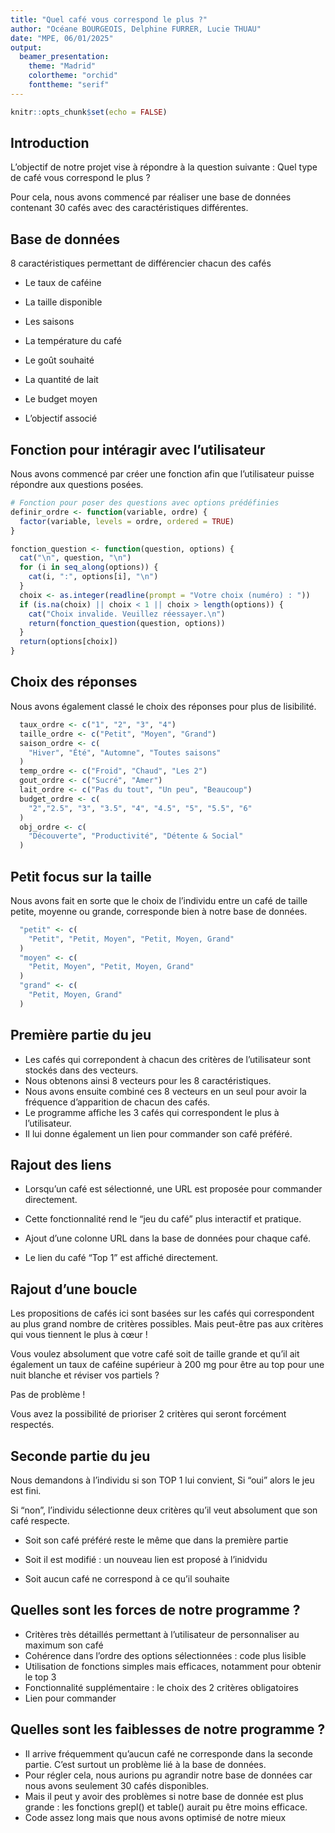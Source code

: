 ---
title: "Quel café vous correspond le plus ?"
author: "Océane BOURGEOIS, Delphine FURRER, Lucie THUAU"
date: "MPE, 06/01/2025"
output:
  beamer_presentation:
    theme: "Madrid"
    colortheme: "orchid"
    fonttheme: "serif"
---

```{r setup, include=FALSE}
knitr::opts_chunk$set(echo = FALSE)
```
## Introduction
L'objectif de notre projet vise à répondre à la question suivante : Quel type de café vous correspond le plus ?

Pour cela, nous avons commencé par réaliser une base de données contenant 30 cafés avec des caractéristiques différentes.

## Base de données
8 caractéristiques permettant de différencier chacun des cafés  

- Le taux de caféine  

- La taille disponible  

- Les saisons  

- La température du café  

- Le goût souhaité  

- La quantité de lait  

- Le budget moyen  

- L'objectif associé


## Fonction pour intéragir avec l'utilisateur
Nous avons commencé par créer une fonction afin que l'utilisateur puisse répondre aux questions posées.
\footnotesize
```{r cars2, echo=TRUE, results='hide'}
# Fonction pour poser des questions avec options prédéfinies
definir_ordre <- function(variable, ordre) {
  factor(variable, levels = ordre, ordered = TRUE)
}

fonction_question <- function(question, options) {
  cat("\n", question, "\n")
  for (i in seq_along(options)) {
    cat(i, ":", options[i], "\n")
  }
  choix <- as.integer(readline(prompt = "Votre choix (numéro) : "))
  if (is.na(choix) || choix < 1 || choix > length(options)) {
    cat("Choix invalide. Veuillez réessayer.\n")
    return(fonction_question(question, options))
  }
  return(options[choix])
}
```

## Choix des réponses 
Nous avons également classé le choix des réponses pour plus de lisibilité. 
\footnotesize
```{r cars1, echo=TRUE, results='hide'}
  taux_ordre <- c("1", "2", "3", "4")
  taille_ordre <- c("Petit", "Moyen", "Grand")
  saison_ordre <- c(
    "Hiver", "Été", "Automne", "Toutes saisons"
  )
  temp_ordre <- c("Froid", "Chaud", "Les 2")
  gout_ordre <- c("Sucré", "Amer")
  lait_ordre <- c("Pas du tout", "Un peu", "Beaucoup")
  budget_ordre <- c(
    "2","2.5", "3", "3.5", "4", "4.5", "5", "5.5", "6"
  )
  obj_ordre <- c(
    "Découverte", "Productivité", "Détente & Social"
  )
```
## Petit focus sur la taille
Nous avons fait en sorte que le choix de l'individu entre un café de taille petite, moyenne ou grande, corresponde bien à notre base de données.
\footnotesize
```{r cars3, echo=TRUE, results='hide'}
  "petit" <- c(
    "Petit", "Petit, Moyen", "Petit, Moyen, Grand"
  )
  "moyen" <- c(
    "Petit, Moyen", "Petit, Moyen, Grand"
  )
  "grand" <- c(
    "Petit, Moyen, Grand"
  )
```

## Première partie du jeu
- Les cafés qui correpondent à chacun des critères de l'utilisateur sont stockés dans des vecteurs.  
- Nous obtenons ainsi 8 vecteurs pour les 8 caractéristiques.  
- Nous avons ensuite combiné ces 8 vecteurs en un seul pour avoir la fréquence d'apparition de chacun des cafés.  
- Le programme affiche les 3 cafés qui correspondent le plus à l'utilisateur.  
- Il lui donne également un lien pour commander son café préféré.

## Rajout des liens 
- Lorsqu’un café est sélectionné, une URL est proposée pour commander directement.  

- Cette fonctionnalité rend le "jeu du café" plus interactif et pratique.  

- Ajout d’une colonne URL dans la base de données pour chaque café.  

- Le lien du café "Top 1" est affiché directement.   


## Rajout d'une boucle 
Les propositions de cafés ici sont basées sur les cafés qui correspondent au plus grand nombre de critères possibles. Mais peut-être pas aux critères qui vous tiennent le plus à cœur !

Vous voulez absolument que votre café soit de taille grande et qu'il ait également un taux de caféine supérieur à 200 mg pour être au top pour une nuit blanche et réviser vos partiels ? 

Pas de problème !

Vous avez la possibilité de prioriser 2 critères qui seront forcément respectés.

## Seconde partie du jeu  
Nous demandons à l'individu si son TOP 1 lui convient, Si "oui" alors le jeu est fini.

Si "non", l'individu sélectionne deux critères qu'il veut absolument que son café respecte.

- Soit son café préféré reste le même que dans la première partie

- Soit il est modifié : un nouveau lien est proposé à l'inidvidu

- Soit aucun café ne correspond à ce qu'il souhaite

## Quelles sont les forces de notre programme ?

- Critères très détaillés permettant à l'utilisateur de personnaliser au maximum son café 
- Cohérence dans l'ordre des options sélectionnées : code plus lisible  
- Utilisation de fonctions simples mais efficaces, notamment pour obtenir le top 3  
- Fonctionnalité supplémentaire : le choix des 2 critères obligatoires  
- Lien pour commander


## Quelles sont les faiblesses de notre programme ?

- Il arrive fréquemment qu'aucun café ne corresponde dans la seconde partie. C'est surtout un problème lié à la base de données.  
- Pour régler cela, nous aurions pu agrandir notre base de données car nous avons seulement 30 cafés disponibles. 
- Mais il peut y avoir des problèmes si notre base de donnée est plus grande : les fonctions grepl() et table() aurait pu être moins efficace. 
- Code assez long mais que nous avons optimisé de notre mieux


```{r cars 2, echo = TRUE}

```

